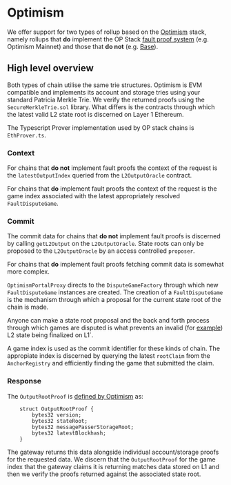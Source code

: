 # Optimism 

We offer support for two types of rollup based on the [Optimism](https://www.optimism.io/) stack, namely rollups that **do** implement the OP Stack [fault proof system](https://docs.optimism.io/stack/protocol/fault-proofs/explainer) (e.g. Optimism Mainnet) and those that **do not** (e.g. [Base](https://www.base.org/)).

## High level overview

Both types of chain utilise the same trie structures. Optimism is EVM compatible and implements its account and storage tries using your standard Patricia Merkle Trie. We verify the returned proofs using the `SecureMerkleTrie.sol` library. What differs is the contracts through which the latest valid L2 state root is discerned on Layer 1 Ethereum.

The Typescript Prover implementation used by OP stack chains is `EthProver.ts`. 


### Context

For chains that **do not** implement fault proofs the  context of the request is the `latestOutputIndex` queried from the `L2OutputOracle` contract.

For chains that **do** implement fault proofs the context of the request is the game index associated with the latest appropriately resolved `FaultDisputeGame`.

### Commit 

The commit data for chains that **do not** implement fault proofs is discerned by calling `getL2Output` on the `L2OutputOracle`. State roots can only be proposed to the `L2OutputOracle` by an access controlled `proposer`.

For chains that **do** implement fault proofs fetching commit data is somewhat more complex.

`OptimismPortalProxy` directs to the `DisputeGameFactory` through which new `FaultDisputeGame` instances are created. The creation of a `FaultDisputeGame` is the mechanism through which a proposal for the current state root of the chain is made. 

Anyone can make a state root proposal and the back and forth process through which games are disputed is what prevents an invalid (for [example](https://etherscan.io/tx/0xafbda91446e4cbf3ca4dc0f8c64920be90625c7d0eedc5f4d65b05acaa5a2d58#eventlog)) L2 state being finalized on L1`.

A game index is used as the commit identifier for these kinds of chain. The appropiate index is discerned by querying the latest `rootClaim` from the `AnchorRegistry` and efficiently finding the game that submitted the claim.

### Response

The `OutputRootProof` is [defined by Optimism](https://github.com/ethereum-optimism/optimism/blob/5a5dd8f44161e8e05093d92b32e102eb38fe78b6/packages/contracts-bedrock/src/libraries/Types.sol#L25-L30) as:

```
    struct OutputRootProof {
        bytes32 version;
        bytes32 stateRoot;
        bytes32 messagePasserStorageRoot;
        bytes32 latestBlockhash;
    }
```

The gateway returns this data alongside individual account/storage proofs for the requested data. We discern that the `OutputRootProof` for the game index that the gateway claims it is returning matches data stored on L1 and then we verify the proofs returned against the associated state root.